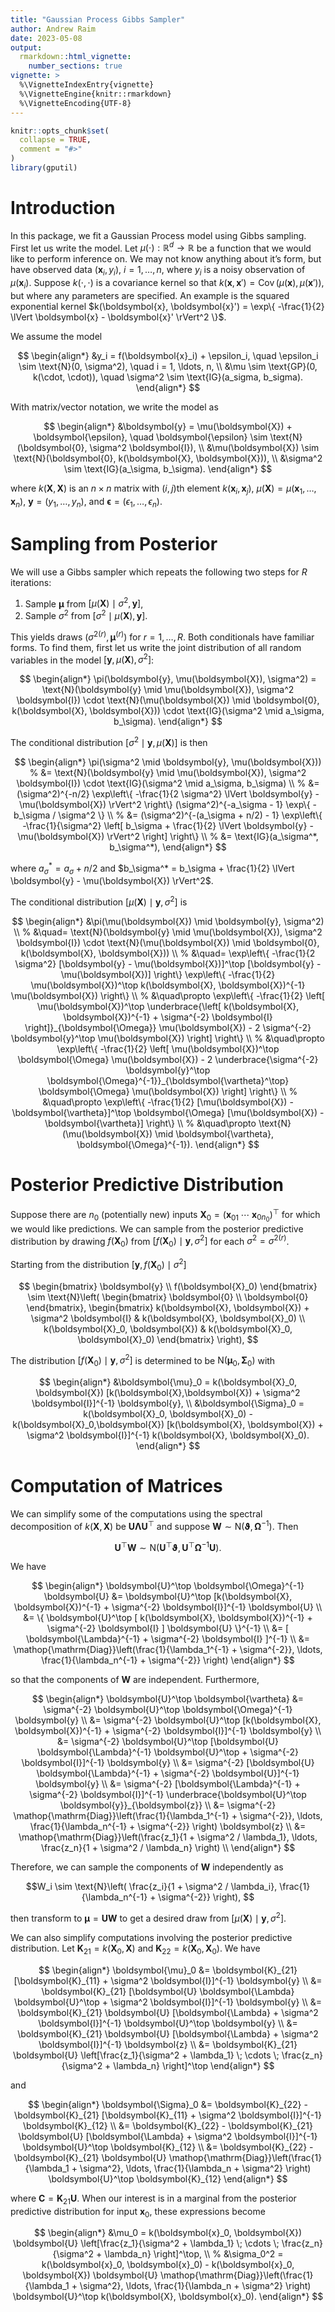 ```yaml
---
title: "Gaussian Process Gibbs Sampler"
author: Andrew Raim
date: 2023-05-08
output:
  rmarkdown::html_vignette:
    number_sections: true
vignette: >
  %\VignetteIndexEntry{vignette}
  %\VignetteEngine{knitr::rmarkdown}
  %\VignetteEncoding{UTF-8}
---
```


```r
knitr::opts_chunk$set(
  collapse = TRUE,
  comment = "#>"
)
library(gputil)
```

\renewcommand{\vec}[1]{\boldsymbol{#1}}
\DeclareMathOperator{\Cov}{Cov}
\DeclareMathOperator{\Diag}{Diag}
\newcommand{\iid}{\stackrel{\text{iid}}{\sim}}
\newcommand{\indep}{\stackrel{\text{ind}}{\sim}}

# Introduction

In this package, we fit a Gaussian Process model using Gibbs sampling. First
let us write the model. Let $\mu(\cdot) : \mathbb{R}^d \rightarrow \mathbb{R}$
be a function that we would like to perform inference on. We may not know
anything about it's form, but have observed data 
$(\vec{x}_i, y_i)$, $i = 1, \ldots, n$, where $y_i$ is a noisy observation of
$\mu(\vec{x}_i)$. Suppose $k(\cdot, \cdot)$ is a covariance kernel so that 
$k(\vec{x}, \vec{x}') = \Cov(\mu(\vec{x}), \mu(\vec{x}'))$, but where any
parameters are specified. An example is the squared exponential kernel
$k(\vec{x}, \vec{x}') = \exp\{ -\frac{1}{2} \lVert \vec{x} - \vec{x}' \rVert^2 \}$.

We assume the model

$$
\begin{align*}
&y_i = f(\vec{x}_i) + \epsilon_i, \quad \epsilon_i \sim \text{N}(0, \sigma^2), \quad
i = 1, \ldots, n, \\
&\mu \sim \text{GP}(0, k(\cdot, \cdot)), \quad
\sigma^2 \sim \text{IG}(a_sigma, b_sigma).
\end{align*}
$$

With matrix/vector notation, we write the model as

$$
\begin{align*}
&\vec{y} = \mu(\vec{X}) + \vec{\epsilon}, \quad
\vec{\epsilon} \sim \text{N}(\vec{0}, \sigma^2 \vec{I}), \\
&\mu(\vec{X}) \sim \text{N}(\vec{0}, k(\vec{X}, \vec{X})), \\
&\sigma^2 \sim \text{IG}(a_\sigma, b_\sigma).
\end{align*}
$$

where $k(\vec{X}, \vec{X})$ is an $n \times n$ matrix with $(i,j)$th element
$k(\vec{x}_i, \vec{x}_j)$,
$\mu(\vec{X}) = \mu(\vec{x}_1, \ldots, \vec{x}_n)$,
$\vec{y} = (y_1, \ldots, y_n)$, and
$\vec{\epsilon} = (\epsilon_1, \ldots, \epsilon_n)$.

# Sampling from Posterior

We will use a Gibbs sampler which repeats the following two steps for $R$
iterations:

1. Sample $\vec{\mu}$ from $[\mu(\vec{X}) \mid \sigma^2, \vec{y}]$,
2. Sample $\sigma^2$ from $[\sigma^2 \mid \mu(\vec{X}), \vec{y}]$.

This yields draws $(\sigma^{2(r)}, \vec{\mu}^{(r)})$ for $r = 1, \ldots, R$.
Both conditionals have familiar forms. To find them, first let us write the
joint distribution of all random variables in the model
$[\vec{y}, \mu(\vec{X}), \sigma^2]$:

$$
\begin{align*}
\pi(\vec{y}, \mu(\vec{X}), \sigma^2) =
\text{N}(\vec{y} \mid \mu(\vec{X}), \sigma^2 \vec{I}) \cdot
\text{N}(\mu(\vec{X}) \mid \vec{0}, k(\vec{X}, \vec{X})) \cdot
\text{IG}(\sigma^2 \mid a_\sigma, b_\sigma).
\end{align*}
$$

The conditional distribution $[\sigma^2 \mid \vec{y}, \mu(\vec{X})]$ is then

$$
\begin{align*}
\pi(\sigma^2 \mid \vec{y}, \mu(\vec{X}))
%
&= \text{N}(\vec{y} \mid \mu(\vec{X}), \sigma^2 \vec{I}) \cdot
\text{IG}(\sigma^2 \mid a_\sigma, b_\sigma) \\
%
&= (\sigma^2)^{-n/2} \exp\left\{ -\frac{1}{2 \sigma^2} \lVert \vec{y} - \mu(\vec{X}) \rVert^2 \right\}
(\sigma^2)^{-a_\sigma - 1} \exp\{ -b_\sigma / \sigma^2 \} \\
%
&= (\sigma^2)^{-(a_\sigma + n/2) - 1} \exp\left\{
-\frac{1}{\sigma^2} \left[ b_\sigma + \frac{1}{2} \lVert \vec{y} - \mu(\vec{X}) \rVert^2 \right]
\right\} \\
%
&= \text{IG}(a_\sigma^*, b_\sigma^*),
\end{align*}
$$

where $a_\sigma^* = a_\sigma + n/2$ and
$b_\sigma^* = b_\sigma + \frac{1}{2} \lVert \vec{y} - \mu(\vec{X}) \rVert^2$.


The conditional distribution $[\mu(\vec{X}) \mid \vec{y}, \sigma^2]$ is

$$
\begin{align*}
&\pi(\mu(\vec{X}) \mid \vec{y}, \sigma^2) \\
%
&\quad= \text{N}(\vec{y} \mid \mu(\vec{X}), \sigma^2 \vec{I}) \cdot
\text{N}(\mu(\vec{X}) \mid \vec{0}, k(\vec{X}, \vec{X})) \\
%
&\quad= \exp\left\{
-\frac{1}{2 \sigma^2} [\vec{y} - \mu(\vec{X})]^\top [\vec{y} - \mu(\vec{X})]
\right\}
\exp\left\{
-\frac{1}{2} \mu(\vec{X})^\top k(\vec{X}, \vec{X})^{-1} \mu(\vec{X})
\right\} \\
%
&\quad\propto \exp\left\{
-\frac{1}{2} \left[
\mu(\vec{X})^\top 
\underbrace{\left[ k(\vec{X}, \vec{X})^{-1} + \sigma^{-2} \vec{I} \right]}_{\vec{\Omega}}
\mu(\vec{X})
- 2 \sigma^{-2} \vec{y}^\top \mu(\vec{X}) 
\right]
\right\} \\
%
&\quad\propto \exp\left\{
-\frac{1}{2} \left[
\mu(\vec{X})^\top \vec{\Omega} \mu(\vec{X})
- 2 \underbrace{\sigma^{-2} \vec{y}^\top \vec{\Omega}^{-1}}_{\vec{\vartheta}^\top} \vec{\Omega} \mu(\vec{X}) 
\right]
\right\} \\
%
&\quad\propto \exp\left\{
-\frac{1}{2} 
[\mu(\vec{X}) - \vec{\vartheta}]^\top \vec{\Omega} [\mu(\vec{X}) - \vec{\vartheta}]
\right\} \\
%
&\quad\propto \text{N}(\mu(\vec{X}) \mid \vec{\vartheta}, \vec{\Omega}^{-1}).
\end{align*}
$$


# Posterior Predictive Distribution

Suppose there are $n_0$ (potentially new) inputs
$\vec{X}_0 = (\vec{x}_{01} \; \cdots \; \vec{x}_{0 n_0})^\top$ for which we
would like predictions. We can sample from the posterior predictive
distribution by drawing $f(\vec{X}_0)$ from
$[f(\vec{X}_0) \mid \vec{y}, \sigma^2]$ for each $\sigma^2 = \sigma^{2(r)}$.

Starting from the distribution $[\vec{y}, f(\vec{X}_0) \mid \sigma^2]$ 

$$
\begin{bmatrix}
\vec{y} \\
f(\vec{X}_0)
\end{bmatrix}
\sim \text{N}\left(
\begin{bmatrix}
\vec{0} \\
\vec{0}
\end{bmatrix},
\begin{bmatrix}
k(\vec{X}, \vec{X}) + \sigma^2 \vec{I}   & k(\vec{X}, \vec{X}_0) \\
k(\vec{X}_0, \vec{X})                    & k(\vec{X}_0, \vec{X}_0)
\end{bmatrix}
\right),
$$

The distribution $[f(\vec{X}_0) \mid \vec{y}, \sigma^2]$ is determined to be
$\text{N}(\vec{\mu}_0, \vec{\Sigma}_0)$ with

$$
\begin{align*}
&\vec{\mu}_0 = k(\vec{X}_0, \vec{X}) [k(\vec{X},\vec{X}) + \sigma^2 \vec{I}]^{-1} \vec{y}, \\
&\vec{\Sigma}_0 = k(\vec{X}_0, \vec{X}_0) - k(\vec{X}_0,\vec{X}) [k(\vec{X}, \vec{X}) + \sigma^2 \vec{I}]^{-1} k(\vec{X}, \vec{X}_0).
\end{align*}
$$

# Computation of Matrices

We can simplify some of the computations using the spectral decomposition of
$k(\vec{X},\vec{X})$ be $\vec{U} \vec{\Lambda} \vec{U}^\top$ and suppose
$\vec{W} \sim \text{N}(\vec{\vartheta}, \vec{\Omega}^{-1})$.
Then

$$
\vec{U}^\top \vec{W} \sim \text{N}(\vec{U}^\top \vec{\vartheta}, \vec{U}^\top \vec{\Omega}^{-1} \vec{U}).
$$

We have 

$$
\begin{align*}
\vec{U}^\top \vec{\Omega}^{-1} \vec{U}
&= \vec{U}^\top [k(\vec{X}, \vec{X})^{-1} + \sigma^{-2} \vec{I}]^{-1} \vec{U} \\
&= \{ \vec{U}^\top [ k(\vec{X}, \vec{X})^{-1} + \sigma^{-2} \vec{I} ] \vec{U} \}^{-1} \\
&= [ \vec{\Lambda}^{-1} + \sigma^{-2} \vec{I} ]^{-1} \\
&= \Diag\left(\frac{1}{\lambda_1^{-1} + \sigma^{-2}}, \ldots, \frac{1}{\lambda_n^{-1} + \sigma^{-2}} \right)
\end{align*}
$$

so that the components of $\vec{W}$ are independent. Furthermore,

$$
\begin{align*}
\vec{U}^\top \vec{\vartheta}
&= \sigma^{-2} \vec{U}^\top \vec{\Omega}^{-1} \vec{y} \\
&= \sigma^{-2} \vec{U}^\top [k(\vec{X}, \vec{X})^{-1} + \sigma^{-2} \vec{I}]^{-1} \vec{y} \\
&= \sigma^{-2} \vec{U}^\top [\vec{U} \vec{\Lambda}^{-1} \vec{U}^\top + \sigma^{-2} \vec{I}]^{-1} \vec{y} \\
&= \sigma^{-2} [\vec{U} \vec{\Lambda}^{-1} + \sigma^{-2} \vec{U}]^{-1} \vec{y} \\
&= \sigma^{-2} [\vec{\Lambda}^{-1} + \sigma^{-2} \vec{I}]^{-1} \underbrace{\vec{U}^\top \vec{y}}_{\vec{z}} \\
&= \sigma^{-2}
\Diag\left(\frac{1}{\lambda_1^{-1} + \sigma^{-2}}, \ldots, \frac{1}{\lambda_n^{-1} + \sigma^{-2}} \right)
\vec{z} \\
&= 
\Diag\left(\frac{z_1}{1 + \sigma^2 / \lambda_1}, \ldots,
\frac{z_n}{1 + \sigma^2 / \lambda_n} \right) \\
\end{align*}
$$

Therefore, we can sample the components of $\vec{W}$ independently as

$$W_i \sim \text{N}\left(
\frac{z_i}{1 + \sigma^2 / \lambda_i}, \frac{1}{\lambda_n^{-1} + \sigma^{-2}}
\right),
$$

then transform to $\vec{\mu} = \vec{U} \vec{W}$ to get a desired draw from
$[\mu(\vec{X}) \mid \vec{y}, \sigma^2]$.

We can also simplify computations involving the posterior predictive
distribution. Let $\vec{K}_{21} = k(\vec{X}_0, \vec{X})$ and
$\vec{K}_{22} = k(\vec{X}_0, \vec{X}_0)$. We have

$$
\begin{align*}
\vec{\mu}_0
&= \vec{K}_{21} [\vec{K}_{11} + \sigma^2 \vec{I}]^{-1} \vec{y} \\
&= \vec{K}_{21} [\vec{U} \vec{\Lambda} \vec{U}^\top + \sigma^2 \vec{I}]^{-1} \vec{y} \\
&= \vec{K}_{21} \vec{U} [\vec{\Lambda} + \sigma^2 \vec{I}]^{-1} \vec{U}^\top \vec{y} \\
&= \vec{K}_{21} \vec{U} [\vec{\Lambda} + \sigma^2 \vec{I}]^{-1} \vec{z} \\
&= \vec{K}_{21} \vec{U} \left[\frac{z_1}{\sigma^2 + \lambda_1} \; \cdots \;
\frac{z_n}{\sigma^2 + \lambda_n} \right]^\top
\end{align*}
$$

and

$$
\begin{align*}
\vec{\Sigma}_0
&= \vec{K}_{22} - \vec{K}_{21} [\vec{K}_{11} + \sigma^2 \vec{I}]^{-1} \vec{K}_{12} \\
&= \vec{K}_{22} - \vec{K}_{21} \vec{U} [\vec{\Lambda} + \sigma^2 \vec{I}]^{-1} \vec{U}^\top \vec{K}_{12} \\
&= \vec{K}_{22} - \vec{K}_{21} \vec{U} \Diag\left(\frac{1}{\lambda_1 + \sigma^2}, \ldots, \frac{1}{\lambda_n + \sigma^2} \right) \vec{U}^\top \vec{K}_{12}
\end{align*}
$$

where $\vec{C} = \vec{K}_{21} \vec{U}$. When our interest is in a marginal from
the posterior predictive distribution for input $\vec{x}_0$, these expressions
become

$$
\begin{align*}
&\mu_0
= k(\vec{x}_0, \vec{X}) \vec{U} \left[\frac{z_1}{\sigma^2 + \lambda_1} \; \cdots \;
\frac{z_n}{\sigma^2 + \lambda_n} \right]^\top, \\
%
&\sigma_0^2
= k(\vec{x}_0, \vec{x}_0) - k(\vec{x}_0, \vec{X}) \vec{U} \Diag\left(\frac{1}{\lambda_1 + \sigma^2}, \ldots, \frac{1}{\lambda_n + \sigma^2} \right) \vec{U}^\top k(\vec{X}, \vec{x}_0).
\end{align*}
$$
